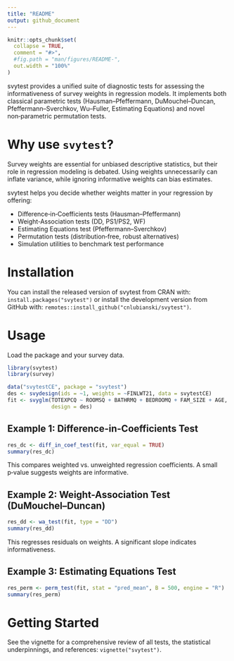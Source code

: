 ```yaml
---
title: "README"
output: github_document
---
```


```r
knitr::opts_chunk$set(
  collapse = TRUE,
  comment = "#>",
  #fig.path = "man/figures/README-",
  out.width = "100%"
)
```

<!-- README.md is generated from README.Rmd. Please edit that file -->

svytest provides a unified suite of diagnostic tests for assessing the informativeness of survey weights in regression models. It implements both classical parametric tests (Hausman–Pfeffermann, DuMouchel–Duncan, Pfeffermann–Sverchkov, Wu–Fuller, Estimating Equations) and novel non‑parametric permutation tests.


# Why use `svytest`?

Survey weights are essential for unbiased descriptive statistics, but their role in regression modeling is debated. Using weights unnecessarily can inflate variance, while ignoring informative weights can bias estimates.

svytest helps you decide whether weights matter in your regression by offering:

- Difference‑in‑Coefficients tests (Hausman–Pfeffermann)
- Weight‑Association tests (DD, PS1/PS2, WF)
- Estimating Equations test (Pfeffermann–Sverchkov)
- Permutation tests (distribution‑free, robust alternatives)
- Simulation utilities to benchmark test performance


# Installation

You can install the released version of svytest from CRAN with: `install.packages("svytest")` or install the development version from GitHub with: `remotes::install_github("cnlubianski/svytest")`.


# Usage

Load the package and your survey data. 

```r
library(svytest)
library(survey)

data("svytestCE", package = "svytest")
des <- svydesign(ids = ~1, weights = ~FINLWT21, data = svytestCE)
fit <- svyglm(TOTEXPCQ ~ ROOMSQ + BATHRMQ + BEDROOMQ + FAM_SIZE + AGE,
              design = des)
```

## Example 1: Difference-in-Coefficients Test

```r
res_dc <- diff_in_coef_test(fit, var_equal = TRUE)
summary(res_dc)
```

This compares weighted vs. unweighted regression coefficients. A small p‑value suggests weights are informative.

## Example 2: Weight-Association Test (DuMouchel–Duncan)

```r
res_dd <- wa_test(fit, type = "DD")
summary(res_dd)
```

This regresses residuals on weights. A significant slope indicates informativeness.

## Example 3: Estimating Equations Test

```r
res_perm <- perm_test(fit, stat = "pred_mean", B = 500, engine = "R")
summary(res_perm)
```


# Getting Started

See the vignette for a comprehensive review of all tests, the statistical underpinnings, and references: `vignette("svytest")`. 
